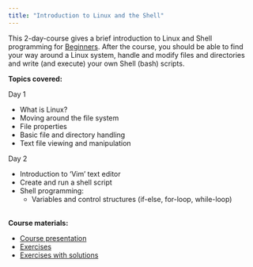 ```yaml
---
title: "Introduction to Linux and the Shell"
---
```


This 2-day-course gives a brief introduction to Linux and Shell programming for [Beginners]{.underline}. After the course, you should be able to find your way around a Linux system, handle and modify files and directories and write (and execute) your own Shell (bash) scripts.

**Topics covered:**

Day 1

-   What is Linux?
-   Moving around the file system
-   File properties
-   Basic file and directory handling
-   Text file viewing and manipulation

Day 2

-   Introduction to 'Vim' text editor
-   Create and run a shell script
-   Shell programming:
    -   Variables and control structures (if-else, for-loop, while-loop)

<br/> **Course materials:**

-   [Course presentation](data/Introduction_to_Linux.June2024.pdf)
-   [Exercises](Linux_exercises.June2024.qmd)
-   [Exercises with solutions](Linux_exercises_with_solutions.June2024.qmd)
